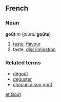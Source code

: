 ==French==
===Noun===
'''goût''' ''m'' (''plural'' '''goûts''')

#[[taste]], [[flavour]]
#taste, [[discrimination]]

===Related terms===
*[[dégoût]]
*[[déguster]]
*[[chacun à son goût#French|chacun à son goût]]

[[et:Goût]]